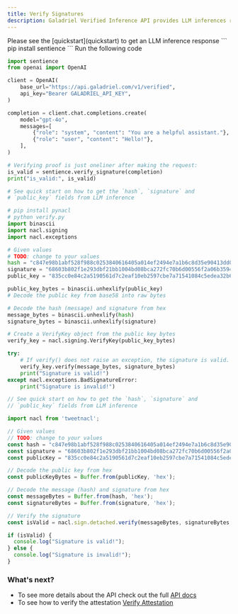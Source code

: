 ```yaml
---
title: Verify Signatures
description: Galadriel Verified Inference API provides LLM inferences results that are signed by the TEE private key. This page goes over the details on how to validate if the signatures are correct.
---
```


<Info>
  Please see the [quickstart](quickstart) to get an LLM inference response
</Info>

<Steps>
    <Step title="Install Sentience SDK">
```
pip install sentience
```
    </Step>
    <Step title="Call the verification code">
    Run the following code
      <CodeGroup>

```python PythonSDK
import sentience
from openai import OpenAI

client = OpenAI(
    base_url="https://api.galadriel.com/v1/verified",
    api_key="Bearer GALADRIEL_API_KEY",
)

completion = client.chat.completions.create(
    model="gpt-4o",
    messages=[
        {"role": "system", "content": "You are a helpful assistant."},
        {"role": "user", "content": "Hello!"},
    ],
)

# Verifying proof is just oneliner after making the request:
is_valid = sentience.verify_signature(completion)
print("is_valid:", is_valid)
```

```python Python
# See quick start on how to get the `hash`, `signature` and
# `public_key` fields from LLM inference

# pip install pynacl
# python verify.py
import binascii
import nacl.signing
import nacl.exceptions

# Given values
# TODO: change to your values
hash = "c847e98b1abf528f988c0253840616405a014ef2494e7a1b6c8d35e90413dd0a"
signature = "68603b802f1e293dbf21bb1004bd08bca272fc70b6d00556f2a06b35949319533ad527c614c063836601aa00c8ca960dc600cad990df1ff8ff18079a09561d07"
public_key = "835cc0e84c2a5190561d7c2eaf10eb2597cbe7a71541084c5edea32b60bc5e68"

public_key_bytes = binascii.unhexlify(public_key)
# Decode the public key from base58 into raw bytes

# Decode the hash (message) and signature from hex
message_bytes = binascii.unhexlify(hash)
signature_bytes = binascii.unhexlify(signature)

# Create a VerifyKey object from the public key bytes
verify_key = nacl.signing.VerifyKey(public_key_bytes)

try:
    # If verify() does not raise an exception, the signature is valid.
    verify_key.verify(message_bytes, signature_bytes)
    print("Signature is valid!")
except nacl.exceptions.BadSignatureError:
    print("Signature is invalid!")
```

```javascript Javascript
// See quick start on how to get the `hash`, `signature` and
// `public_key` fields from LLM inference

import nacl from 'tweetnacl';

// Given values
// TODO: change to your values
const hash = "c847e98b1abf528f988c0253840616405a014ef2494e7a1b6c8d35e90413dd0a";
const signature = "68603b802f1e293dbf21bb1004bd08bca272fc70b6d00556f2a06b35949319533ad527c614c063836601aa00c8ca960dc600cad990df1ff8ff18079a09561d07";
const publicKey = "835cc0e84c2a5190561d7c2eaf10eb2597cbe7a71541084c5edea32b60bc5e68";

// Decode the public key from hex
const publicKeyBytes = Buffer.from(publicKey, 'hex');

// Decode the message (hash) and signature from hex
const messageBytes = Buffer.from(hash, 'hex');
const signatureBytes = Buffer.from(signature, 'hex');

// Verify the signature
const isValid = nacl.sign.detached.verify(messageBytes, signatureBytes, publicKeyBytes);

if (isValid) {
  console.log("Signature is valid!");
} else {
  console.log("Signature is invalid!");
}
```

</CodeGroup>
  </Step>
</Steps>

### What's next?
* To see more details about the API check out the full [API docs](/api-reference/verified-chat-completion-API)
* To see how to verify the attestation [Verify Attestation](/for-agents-developers/verify-attestation)

